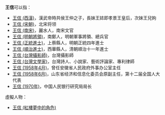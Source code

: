 '''王信'''可以指：
* [[王信_(西漢)|王信 (西漢)]]，漢武帝時共侯王仲之子，長妹王娡即孝景王皇后，次妹王兒姁
* [[王信_(宋朝)|王信 (宋朝)]]，北宋将领
* [[王信_(南宋)|王信 (南宋)]]，麗水人，南宋文官
* [[王信_(明朝將領)|王信 (明朝將領)]]，南鄭人，明朝軍事將領、總兵官
* [[王信_(正統進士)|王信 (正統進士)]]，上蔡縣人，明朝正統四年進士
* [[王信_(順治進士)|王信 (順治進士)]]，西華縣人，清朝順治十一年進士
* [[王信_(台灣攝影師)|王信 (台灣攝影師)]]，台灣攝影師
* [[王信_(台灣文學家)|王信 (台灣文學家)]]，台灣詩人、小說家、藝術評論家、專利律師
* [[王信_(1958年4月)|王信 (1958年4月)]]，曾任安徽省人民政府外事办公室主任
* [[王信_(1958年6月)|王信 (1958年6月)]]，山东省经济和信息化委员会原副主任，第十二届全国人大代表
* [[王信_(1970年)|王信 (1970年)]]，中国人民银行研究局局长
虛擬人物：
* [[王信_(紅樓夢中的角色)|王信 (紅樓夢中的角色)]]
{{Disambig|X|cat=二字王姓人名消歧义}}